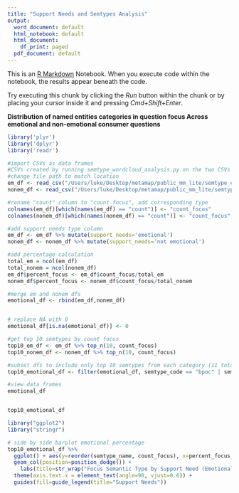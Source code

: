 ```yaml
---
title: "Support Needs and Semtypes Analysis"
output:
  word_document: default
  html_notebook: default
  html_document:
    df_print: paged
  pdf_document: default
---
```


This is an [R Markdown](http://rmarkdown.rstudio.com) Notebook. When you execute code within the notebook, the results appear beneath the code. 

Try executing this chunk by clicking the *Run* button within the chunk or by placing your cursor inside it and pressing *Cmd+Shift+Enter*. 

**Distribution of named entities categories in question focus
Across emotional and non-emotional consumer questions**

```r
library('plyr')
library('dplyr')
library('readr')

#import CSVs as data frames
#CSVs created by running semtype_wordcloud_analysis.py on the two CSVs created with em_vs_non.py
#change file path to match location
em_df <- read_csv("/Users/luke/Desktop/metamap/public_mm_lite/semtype_counts_em.csv") 
nonem_df <- read_csv("/Users/luke/Desktop/metamap/public_mm_lite/semtype_counts_nonem.csv")

#rename "count" column to "count_focus", add corresponding type
colnames(em_df)[which(names(em_df) == "count")] <- "count_focus"
colnames(nonem_df)[which(names(nonem_df) == "count")] <- "count_focus"

#add support needs type column
em_df <- em_df %>% mutate(support_needs='emotional')
nonem_df <- nonem_df %>% mutate(support_needs='not emotional')

#add percentage calculation
total_em = ncol(em_df)
total_nonem = ncol(nonem_df)
em_df$percent_focus <- em_df$count_focus/total_em
nonem_df$percent_focus <- nonem_df$count_focus/total_nonem

#merge em and nonem dfs
emotional_df <- rbind(em_df,nonem_df)


# replace NA with 0
emotional_df[is.na(emotional_df)] <- 0

#get top 10 semtypes by count focus
top10_em_df <- em_df %>% top_n(10, count_focus)
top10_nonem_df <- nonem_df %>% top_n(10, count_focus)

#subset dfs to include only top 10 semtypes from each category (11 total because of difference between em/nonem and inf/noninf sortings)
top10_emotional_df <- filter(emotional_df, semtype_code == "bpoc" | semtype_code == "dsyn" | semtype_code == "fndg" | semtype_code == "ftcn" | semtype_code == "inpr" | semtype_code == "mobd" | semtype_code == "phsu" | semtype_code == "qlco" | semtype_code == "sosy" | semtype_code == "tmco" | semtype_code == "topp")

#view data frames
emotional_df


top10_emotional_df

```


```r
library("ggplot2")
library("stringr")

# side by side barplot emotional percentage
top10_emotional_df %>% 
  ggplot() + aes(y=reorder(semtype_name, count_focus), x=percent_focus,fill=support_needs)+
  geom_col(position=position_dodge()) +
    labs(title=str_wrap("Focus Semantic Type by Support Need (Emotional vs Non-Emotional)", 50),y="Semantic Type",x="Percent Semantic Type in Question Focus") + 
  theme(axis.text.x = element_text(angle=90, vjust=0.6)) + 
  guides(fill=guide_legend(title="Support Needs"))

```
